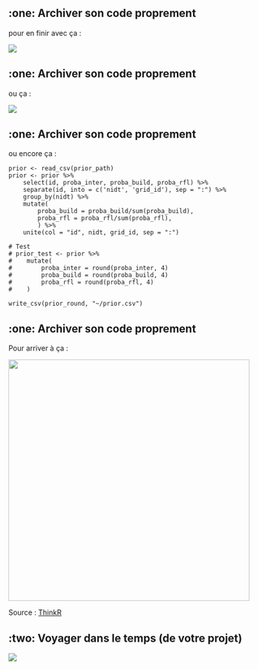 ## :one: Archiver son code proprement {auto-animate=true}

pour en finir avec ça :

![](img/fichiers_multiples.png)


## :one: Archiver son code proprement {auto-animate=true}

ou ça :

![](img/finalfinal.png){fig-align="center"}


## :one: Archiver son code proprement {auto-animate=true}

ou encore ça :

```.python
prior <- read_csv(prior_path)
prior <- prior %>%
    select(id, proba_inter, proba_build, proba_rfl) %>%
    separate(id, into = c('nidt', 'grid_id'), sep = ":") %>%
    group_by(nidt) %>%
    mutate(
        proba_build = proba_build/sum(proba_build),
        proba_rfl = proba_rfl/sum(proba_rfl),
        ) %>%
    unite(col = "id", nidt, grid_id, sep = ":")

# Test
# prior_test <- prior %>%
#    mutate(
#        proba_inter = round(proba_inter, 4)
#        proba_build = round(proba_build, 4)
#        proba_rfl = round(proba_rfl, 4)
#    )

write_csv(prior_round, "~/prior.csv")
```

## :one: Archiver son code proprement {auto-animate=true}

Pour arriver à ça :

![](img/timeline.png){fig-align="center" height=475}

Source : [ThinkR](https://thinkr.fr/travailler-avec-git-via-rstudio-et-versionner-son-code/)

## :two: Voyager dans le temps (de votre projet)

![](img/historique_utilitr.png){fig-align="center"}

